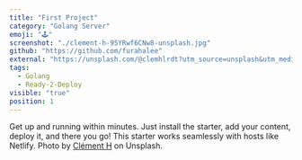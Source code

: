 ```yaml
---
title: "First Project"
category: "Golang Server"
emoji: "🕹️"
screenshot: "./clement-h-95YRwf6CNw8-unsplash.jpg"
github: "https://github.com/furahalee"
external: "https://unsplash.com/@clemhlrdt?utm_source=unsplash&utm_medium=referral&utm_content=creditCopyText"
tags:
  - Golang
  - Ready-2-Deploy
visible: "true"
position: 1
---
```


Get up and running within minutes. Just install the starter, add your content, deploy it, and there you go! This starter works seamlessly with hosts like Netlify. Photo by <a href="https://unsplash.com/@clemhlrdt?utm_source=unsplash&utm_medium=referral&utm_content=creditCopyText" target="_blank" rel="nofollow noopener noreferrer" aria-label="External Link">Clément H</a> on Unsplash.